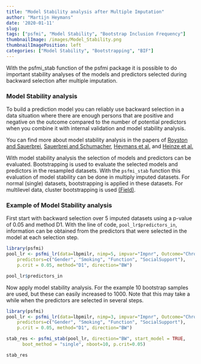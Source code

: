 ```yaml
---
title: "Model Stability analysis after Multiple Imputation"
author: "Martijn Heymans"
date: '2020-01-11'
slug: 
tags: ["psfmi", "Model Stability", "Bootstrap Inclusion Frequency"]
thumbnailImage: /images/Model_Stability.png
thumbnailImagePosition: left
categories: ["Model Stability", "Bootstrapping", "BIF"]
---
```


With the psfmi_stab function of the psfmi package it is possible to do important stability analyses of the models and predictors selected during backward selection after multiple imputation.
<!--more-->


### Model Stability analysis

To build a prediction model you can reliably use backward selection in a data situation where 
there are enough persons that are positive and negative on the outcome compared to the number 
of potential predictors when you combine it with internal validation and model stability analysis. 

You can find more about model stability analysis in the papers of [Royston and Sauerbrei](https://journals.sagepub.com/doi/10.1177/1536867X0900900403), [Sauerbrei and Schumacher](https://onlinelibrary.wiley.com/doi/abs/10.1002/sim.4780111607), [Heymans et al.](https://bmcmedresmethodol.biomedcentral.com/articles/10.1186/1471-2288-7-33) and [Heinze et al.](https://onlinelibrary.wiley.com/doi/10.1002/bimj.201700067)

With model stability analysis the selection of models and predictors can be evaluated. Bootstrapping 
is used to evaluate the selected models and predictors in the resampled datasets. With the
`psfmi_stab` function this evaluation of model stability can be done in multiply imputed datasets.
For normal (single) datasets, bootstrapping is applied in these datasets. For multilevel data, cluster 
bootstrapping is used [(Field)](https://rss.onlinelibrary.wiley.com/doi/10.1111/j.1467-9868.2007.00593.x).

### Example of Model Stability analysis

First start with backward selection over 5 imputed datasets using a p-value of 0.05 
and method D1. With the line of code, `pool_lr$predictors_in`, information can be 
obtained from the predictors that were selected in the model at each selection step.

```r

library(psfmi)
pool_lr <- psfmi_lr(data=lbpmilr, nimp=5, impvar="Impnr", Outcome="Chronic",
    predictors=c("Gender", "Smoking", "Function", "SocialSupport"), 
    p.crit = 0.05, method="D1", direction="BW")

pool_lr$predictors_in

```

Now apply model stability analysis. For the example 10 bootstrap samples are used, but these can easily increased to 1000. Note that this may take a while when the predictors are selected in several steps.

```r

library(psfmi)
pool_lr <- psfmi_lr(data=lbpmilr, nimp=3, impvar="Impnr", Outcome="Chronic",
    predictors=c("Gender", "Smoking", "Function", "SocialSupport"), 
    p.crit = 0.05, method="D1", direction="BW")

stab_res <- psfmi_stab(pool_lr, direction="BW", start_model = TRUE,
      boot_method = "single", nboot=10, p.crit=0.05)

stab_res

```
